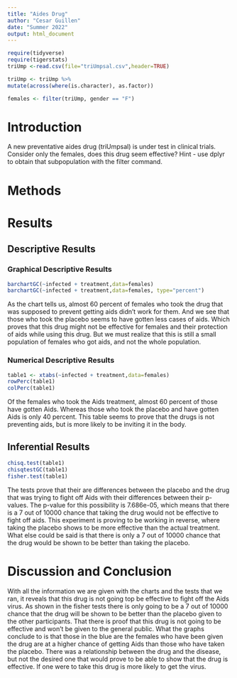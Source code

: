 ```yaml
---
title: "Aides Drug"
author: "Cesar Guillen"
date: "Summer 2022"
output: html_document
---
```


```r
require(tidyverse)
require(tigerstats)
triUmp <-read.csv(file="triUmpsal.csv",header=TRUE)
```

```r
triUmp <- triUmp %>%
mutate(across(where(is.character), as.factor))
```

```r
females <- filter(triUmp, gender == "F")
```

# Introduction

<!--In this section you explain what you are trying to show.  Where did the data come from?  What is the research or other question you are trying to answer?.  If you skimp in this section expect to be marked down in your grade. Paint a picture of the project a couple of paragraphs is expected!-->

A new  preventative aides drug (triUmpsal) is under test in clinical trials. Consider only the females, does this drug seem effective?  Hint - use dplyr to obtain that subpopulation with the filter command.

# Methods

<!--Decide on your methods:  use "variable analysis" or other appropriate descriptors.  Make sure to choose at least one graphical method and at least one numerical method. Discuss what data manipulations may be needed for example subsetting or other binning procedures and what sort of graphical displays and inferential tools will be used!-->

# Results

<!--Divide this section into two sub-sections:  One for your descriptive  results and one for your inferential results.!-->

## Descriptive Results

### Graphical Descriptive Results

<!--Graphical results here.  Make sure to show your code.  Provide appropriate labels for axes, giving units if possible, and provide a good title for the graph, too.  Use the graphical results to describe the patterns if any that exist in the data as focused toward the research question. Bottom line is to explain the features of the graph that are relevant to conforming or departing to what is expected by your null hypothesis !-->

```r
barchartGC(~infected + treatment,data=females)
barchartGC(~infected + treatment,data=females, type="percent")

```

As the chart tells us, almost 60 percent of females who took the drug that was supposed to prevent getting aids didn't work for them. And we see that those who took the placebo seems to have gotten less cases of aids. Which proves that this drug might not be effective for females and their protection of aids while using this drug. But we must realize that this is still a small population of females who got aids, and not the whole population. 

### Numerical Descriptive Results

<!--Numerical results go here. Use the numerical results to describe the patterns if any that exist in the data as focused toward the research question!-->

```r
table1 <- xtabs(~infected + treatment,data=females)
rowPerc(table1)
colPerc(table1)
```

Of the females who took the Aids treatment, almost 60 percent of those have gotten Aids. Whereas those who took the placebo and have gotten Aids is only 40 percent. This table seems to prove that the drugs is not preventing aids, but is more likely to be inviting it in the body.

## Inferential Results

<!--State hypothesis clearly.  Make sure your discussion of the inferential test covers all the aspects that the test output produces, such as test statistic, p-value etc.  Make a decision about the null hypothesis, explain the assumptions on which the selected test/procedure was based, and why the chosen procedure satisfys the assumptions and is appropriate to answer the research question!-->

```r
chisq.test(table1)
chisqtestGC(table1)
fisher.test(table1)
```

The tests prove that their are differences between the placebo and the drug that was trying to fight off Aids with their differences between their p-values. The p-value for this possibility is 7.686e-05, which means that there is a 7 out of 10000 chance that taking the drug would not be effective to fight off aids. This experiment is proving to be working in reverse, where taking the placebo shows to be more effective than the actual treatment. What else could be said is that there is only a 7 out of 10000 chance that the drug would be shown to be better than taking the placebo. 

# Discussion and Conclusion

<!--Discussion and conclusion here.  If you found a relationship be sure to consider whether the relationship occurs because one of the variavbles causes the other, or whether they perhasps are related for some other reason.  Watch the chapter 6 videos from the GeorgeTown videos collection.!-->

With all the information we are given with the charts and the tests that we ran, it reveals that this drug is not going top be effective to fight off the Aids virus. As shown in the fisher tests there is only going to be a 7 out of 10000 chance that the  drug will be shown to be better than the placebo given to the other participants. That there is proof that this drug is not going to be effective and won't be given to the general public. What the graphs conclude to is that those in the blue are the females who have been given the drug are at a higher chance of getting Aids than those who have taken the placebo. There was a relationship between the drug and the disease, but not the desired one that would prove to be able to show that the drug is effective. If one were to take this drug is more likely to get the virus. 